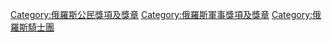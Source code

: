 {{Commonscat|Order of St. Andrew}}

[[Category:俄羅斯公民獎項及獎章|Category:俄羅斯公民獎項及獎章]]
[[Category:俄羅斯軍事獎項及獎章|Category:俄羅斯軍事獎項及獎章]]
[[Category:俄羅斯騎士團|Category:俄羅斯騎士團]]